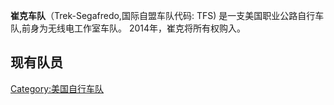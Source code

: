 {{expand|time=2014-06-11T13:31:49+00:00}}
{{unreferenced|time=2014-06-11T13:31:49+00:00}}
{{Infobox cycling team
| teamname     = 崔克车队
| image        = <!-- 檔案不存在 [[File:Trek_Factory_Racing_logo.svg|230px]] ，可從英文維基百科取得 -->
| code         = TFS
| base         = [[美国|美国]]
| founded      = {{start date|df=yes|2011}}
| disbanded    =
| discipline   = [[公路自行車賽|公路]]
| status       = [[UCI_ProTeam|UCI ProTeam]]
| bicycles     = [[崔克|崔克]]
| website      = http://www.trekfactoryracing.com/
| manager      = 卢卡-圭尔奇莱纳
| teammanager  = [[金-安德森|金-安德森]]
| kitimage     = <!-- 檔案不存在 Trek Factory Racing jersey.png -->
| current      = 2014 Trek Factory Racing season
| season       = 2011<br />2012<br />2013<br/>2014–2015<br/>2016
| oldname      = 猎豹-崔克 ''(LEO)''<br/>无线电-尼桑 ''(RNT)''<br/>无线电-猎豹 ''(RLT)''<br/> 崔克车队 ''(TFR)''<br/> ''(TFS)''
}}

'''崔克车队'''（Trek-Segafredo,国际自盟车队代码: TFS) 是一支美国职业公路自行车队,前身为无线电工作室车队。 2014年，崔克将所有权购入。

==现有队员==
{{崔克2014队员}}

[[Category:美国自行车队|Category:美国自行车队]]